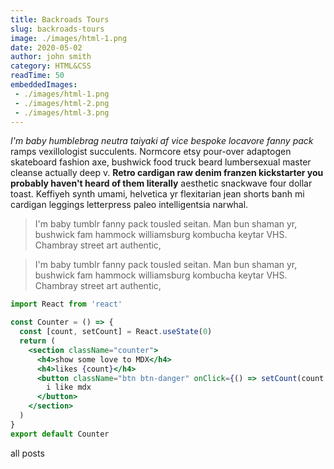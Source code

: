 ```yaml
---
title: Backroads Tours
slug: backroads-tours
image: ./images/html-1.png
date: 2020-05-02
author: john smith
category: HTML&CSS
readTime: 50
embeddedImages:
 - ./images/html-1.png
 - ./images/html-2.png
 - ./images/html-3.png
---
```



<GatsbyImage 
  image={getImage(props.data.mdx.frontmatter.embeddedImages[0])} 
  alt="html-1" 
  className="first-inline-img"
/>

<GatsbyImage 
  image={getImage(props.data.mdx.frontmatter.embeddedImages[1])} 
  alt="html-1" 
  className="first-inline-img"
/>

<GatsbyImage 
  image={getImage(props.data.mdx.frontmatter.embeddedImages[2])} 
  alt="html-1" 
  className="first-inline-img"
/>

_I'm baby humblebrag neutra taiyaki af vice bespoke locavore fanny pack_ ramps vexillologist succulents. Normcore etsy pour-over adaptogen skateboard fashion axe, bushwick food truck beard lumbersexual master cleanse actually deep v. **Retro cardigan raw denim franzen kickstarter you probably haven't heard of them literally** aesthetic snackwave four dollar toast. Keffiyeh synth umami, helvetica yr flexitarian jean shorts banh mi cardigan leggings letterpress paleo intelligentsia narwhal.

<blockquote>
  I'm baby tumblr fanny pack tousled seitan. Man bun shaman yr, bushwick fam
  hammock williamsburg kombucha keytar VHS. Chambray street art authentic,
</blockquote>

<blockquote display="info">
  I'm baby tumblr fanny pack tousled seitan. Man bun shaman yr, bushwick fam
  hammock williamsburg kombucha keytar VHS. Chambray street art authentic,
</blockquote>

```jsx
import React from 'react'

const Counter = () => {
  const [count, setCount] = React.useState(0)
  return (
    <section className="counter">
      <h4>show some love to MDX</h4>
      <h4>likes {count}</h4>
      <button className="btn btn-danger" onClick={() => setCount(count + 1)}>
        i like mdx
      </button>
    </section>
  )
}
export default Counter
```

<Link to="/posts" className="btn center-btn">all posts</Link> 

